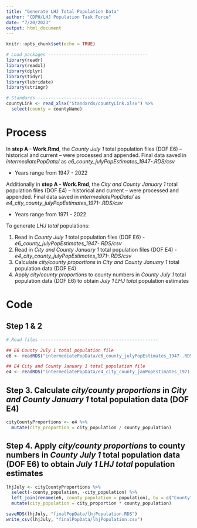 ```yaml
---
title: "Generate LHJ Total Population Data"
author: "CDPH/LHJ Population Task Force"
date: "7/20/2023"
output: html_document
---
```


```r
knitr::opts_chunk$set(echo = TRUE)

# Load packages --------------------------------------
library(readr)
library(readxl)
library(dplyr)
library(tidyr)
library(lubridate)
library(stringr)

# Standards ----------------------------------------
countyLink <- read_xlsx("Standards/countyLink.xlsx") %>% 
  select(county = countyName)


```

# Process

In **step A - Work.Rmd**, the *County July 1* total population files (DOF E6) -- historical and current -- were processed and appended. Final data saved in *intermediatePopData/* as *e6_county_julyPopEstimates_1947-.RDS/csv*

- Years range from 1947 - 2022

Additionally in **step A - Work.Rmd**, the *City and County January 1* total population files (DOF E4) -- historical and current -- were processed and appended. Final data saved in *intermediatePopData/* as *e4_city_county_julyPopEstimates_1971-.RDS/csv*

- Years range from 1971 - 2022

To generate *LHJ total* populations:

1. Read in *County July 1* total population files (DOF E6) - *e6_county_julyPopEstimates_1947-.RDS/csv*
2. Read in *City and County January 1* total population files (DOF E4) - *e4_city_county_julyPopEstimates_1971-.RDS/csv*
3. Calculate *city/county proportions* in *City and County January 1* total population data (DOF E4)
4. Apply *city/county proportions* to county numbers in *County July 1* total population data (DOF E6) to obtain *July 1 LHJ total* population estimates

# Code

## Step 1 & 2
```r
# Read files ---------------------------------------------

## E6 County July 1 total population file 
e6 <- readRDS("intermediatePopData/e6_county_julyPopEstimates_1947-.RDS")

## E4 City and County January 1 total population file
e4 <- readRDS("intermediatePopData/e4_city_county_janPopEstimates_1971-.RDS")

```

## Step 3. Calculate *city/county proportions* in *City and County January 1* total population data (DOF E4)
```r
cityCountyProportions <- e4 %>% 
  mutate(city_proportion = city_population / county_population)
```

## Step 4. Apply *city/county proportions* to county numbers in *County July 1* total population data (DOF E6) to obtain *July 1 LHJ total* population estimates
```r
lhjJuly <- cityCountyProportions %>% 
  select(-county_population, -city_population) %>% 
  left_join(rename(e6, county_population = population), by = c("County", "Year")) %>% 
  mutate(city_population = city_proportion * county_population)

saveRDS(lhjJuly, "finalPopData/lhjPopulation.RDS")
write_csv(lhjJuly, "finalPopData/lhjPopulation.csv")

```


